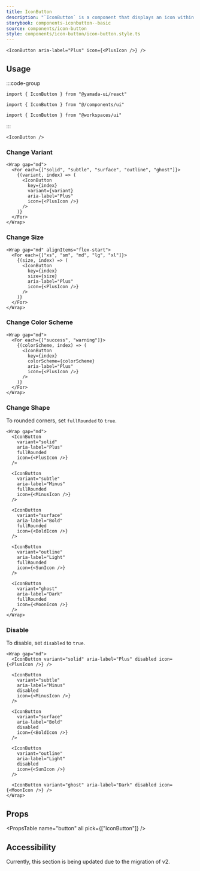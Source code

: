 ```yaml
---
title: IconButton
description: "`IconButton` is a component that displays an icon within a button."
storybook: components-iconbutton--basic
source: components/icon-button
style: components/icon-button/icon-button.style.ts
---
```


```tsx preview
<IconButton aria-label="Plus" icon={<PlusIcon />} />
```

## Usage

:::code-group

```tsx [package]
import { IconButton } from "@yamada-ui/react"
```

```tsx [alias]
import { IconButton } from "@/components/ui"
```

```tsx [monorepo]
import { IconButton } from "@workspaces/ui"
```

:::

```tsx
<IconButton />
```

### Change Variant

```tsx preview
<Wrap gap="md">
  <For each={["solid", "subtle", "surface", "outline", "ghost"]}>
    {(variant, index) => (
      <IconButton
        key={index}
        variant={variant}
        aria-label="Plus"
        icon={<PlusIcon />}
      />
    )}
  </For>
</Wrap>
```

### Change Size

```tsx preview
<Wrap gap="md" alignItems="flex-start">
  <For each={["xs", "sm", "md", "lg", "xl"]}>
    {(size, index) => (
      <IconButton
        key={index}
        size={size}
        aria-label="Plus"
        icon={<PlusIcon />}
      />
    )}
  </For>
</Wrap>
```

### Change Color Scheme

```tsx preview
<Wrap gap="md">
  <For each={["success", "warning"]}>
    {(colorScheme, index) => (
      <IconButton
        key={index}
        colorScheme={colorScheme}
        aria-label="Plus"
        icon={<PlusIcon />}
      />
    )}
  </For>
</Wrap>
```

### Change Shape

To rounded corners, set `fullRounded` to `true`.

```tsx preview
<Wrap gap="md">
  <IconButton
    variant="solid"
    aria-label="Plus"
    fullRounded
    icon={<PlusIcon />}
  />

  <IconButton
    variant="subtle"
    aria-label="Minus"
    fullRounded
    icon={<MinusIcon />}
  />

  <IconButton
    variant="surface"
    aria-label="Bold"
    fullRounded
    icon={<BoldIcon />}
  />

  <IconButton
    variant="outline"
    aria-label="Light"
    fullRounded
    icon={<SunIcon />}
  />

  <IconButton
    variant="ghost"
    aria-label="Dark"
    fullRounded
    icon={<MoonIcon />}
  />
</Wrap>
```

### Disable

To disable, set `disabled` to `true`.

```tsx preview
<Wrap gap="md">
  <IconButton variant="solid" aria-label="Plus" disabled icon={<PlusIcon />} />

  <IconButton
    variant="subtle"
    aria-label="Minus"
    disabled
    icon={<MinusIcon />}
  />

  <IconButton
    variant="surface"
    aria-label="Bold"
    disabled
    icon={<BoldIcon />}
  />

  <IconButton
    variant="outline"
    aria-label="Light"
    disabled
    icon={<SunIcon />}
  />

  <IconButton variant="ghost" aria-label="Dark" disabled icon={<MoonIcon />} />
</Wrap>
```

## Props

<PropsTable name="button" all pick={["IconButton"]} />

## Accessibility

Currently, this section is being updated due to the migration of v2.
